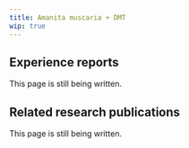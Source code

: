 ---
title: Amanita muscaria + DMT
wip: true
---

## Experience reports

This page is still being written.

## Related research publications

This page is still being written.


